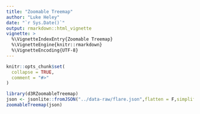 ```yaml
---
title: "Zoomable Treemap"
author: "Luke Heley"
date: "`r Sys.Date()`"
output: rmarkdown::html_vignette
vignette: >
  %\VignetteIndexEntry{Zoomable Treemap}
  %\VignetteEngine{knitr::rmarkdown}
  %\VignetteEncoding{UTF-8}
---
```


```r
knitr::opts_chunk$set(
  collapse = TRUE,
  comment = "#>"
)
```

```r
library(d3RZoomableTreemap)
json <- jsonlite::fromJSON("../data-raw/flare.json",flatten = F,simplifyVector = F,simplifyDataFrame = F,simplifyMatrix = F)
zoomableTreemap(json)

```


